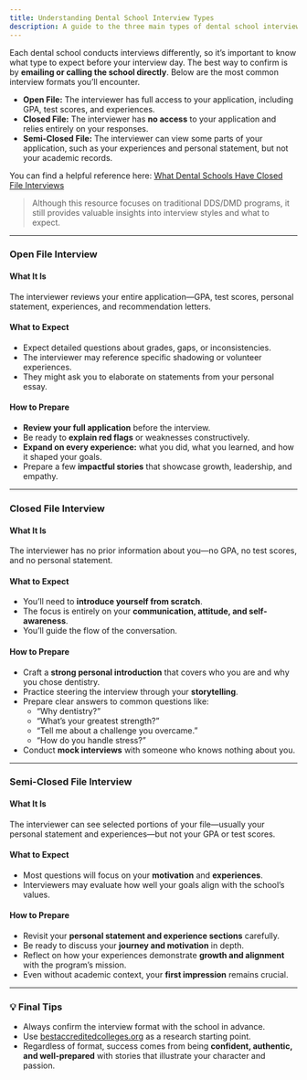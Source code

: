 ```yaml
---
title: Understanding Dental School Interview Types
description: A guide to the three main types of dental school interviews—open, closed, and semi-closed—so you can prepare effectively
---
```


Each dental school conducts interviews differently, so it’s important to know
what type to expect before your interview day. The best way to confirm is by
**emailing or calling the school directly**. Below are the most common interview
formats you’ll encounter.

- **Open File:** The interviewer has full access to your application, including
  GPA, test scores, and experiences.
- **Closed File:** The interviewer has **no access** to your application and
  relies entirely on your responses.
- **Semi-Closed File:** The interviewer can view some parts of your application,
  such as your experiences and personal statement, but not your academic
  records.

You can find a helpful reference here: [What Dental Schools Have Closed File
Interviews](https://bestaccreditedcolleges.org/articles/careers-and-education/what-dental-schools-have-closed-file-interviews.html)

> Although this resource focuses on traditional DDS/DMD programs, it still
> provides valuable insights into interview styles and what to expect.

---

### Open File Interview

#### What It Is

The interviewer reviews your entire application—GPA, test scores, personal
statement, experiences, and recommendation letters.

#### What to Expect

- Expect detailed questions about grades, gaps, or inconsistencies.
- The interviewer may reference specific shadowing or volunteer experiences.
- They might ask you to elaborate on statements from your personal essay.

#### How to Prepare

- **Review your full application** before the interview.
- Be ready to **explain red flags** or weaknesses constructively.
- **Expand on every experience:** what you did, what you learned, and how it
  shaped your goals.
- Prepare a few **impactful stories** that showcase growth, leadership, and
  empathy.

---

### Closed File Interview

#### What It Is

The interviewer has no prior information about you—no GPA, no test scores, and
no personal statement.

#### What to Expect

- You’ll need to **introduce yourself from scratch**.
- The focus is entirely on your **communication, attitude, and self-awareness**.
- You’ll guide the flow of the conversation.

#### How to Prepare

- Craft a **strong personal introduction** that covers who you are and why you
  chose dentistry.
- Practice steering the interview through your **storytelling**.
- Prepare clear answers to common questions like:
  - “Why dentistry?”
  - “What’s your greatest strength?”
  - “Tell me about a challenge you overcame.”
  - “How do you handle stress?”
- Conduct **mock interviews** with someone who knows nothing about you.

---

### Semi-Closed File Interview

#### What It Is

The interviewer can see selected portions of your file—usually your personal
statement and experiences—but not your GPA or test scores.

#### What to Expect

- Most questions will focus on your **motivation** and **experiences**.
- Interviewers may evaluate how well your goals align with the school’s values.

#### How to Prepare

- Revisit your **personal statement and experience sections** carefully.
- Be ready to discuss your **journey and motivation** in depth.
- Reflect on how your experiences demonstrate **growth and alignment** with the
  program’s mission.
- Even without academic context, your **first impression** remains crucial.

---

### 💡 Final Tips

- Always confirm the interview format with the school in advance.
- Use [bestaccreditedcolleges.org](https://bestaccreditedcolleges.org/articles/careers-and-education/what-dental-schools-have-closed-file-interviews.html)
  as a research starting point.
- Regardless of format, success comes from being **confident, authentic, and
  well-prepared** with stories that illustrate your character and passion.
